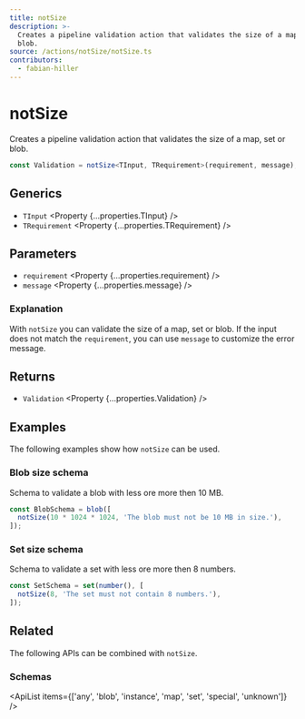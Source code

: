 ```yaml
---
title: notSize
description: >-
  Creates a pipeline validation action that validates the size of a map, set or
  blob.
source: /actions/notSize/notSize.ts
contributors:
  - fabian-hiller
---
```



# notSize

Creates a pipeline validation action that validates the size of a map, set or blob.

```ts
const Validation = notSize<TInput, TRequirement>(requirement, message);
```

## Generics

- `TInput` <Property {...properties.TInput} />
- `TRequirement` <Property {...properties.TRequirement} />

## Parameters

- `requirement` <Property {...properties.requirement} />
- `message` <Property {...properties.message} />

### Explanation

With `notSize` you can validate the size of a map, set or blob. If the input does not match the `requirement`, you can use `message` to customize the error message.

## Returns

- `Validation` <Property {...properties.Validation} />

## Examples

The following examples show how `notSize` can be used.

### Blob size schema

Schema to validate a blob with less ore more then 10 MB.

```ts
const BlobSchema = blob([
  notSize(10 * 1024 * 1024, 'The blob must not be 10 MB in size.'),
]);
```

### Set size schema

Schema to validate a set with less ore more then 8 numbers.

```ts
const SetSchema = set(number(), [
  notSize(8, 'The set must not contain 8 numbers.'),
]);
```

## Related

The following APIs can be combined with `notSize`.

### Schemas

<ApiList
  items={['any', 'blob', 'instance', 'map', 'set', 'special', 'unknown']}
/>
